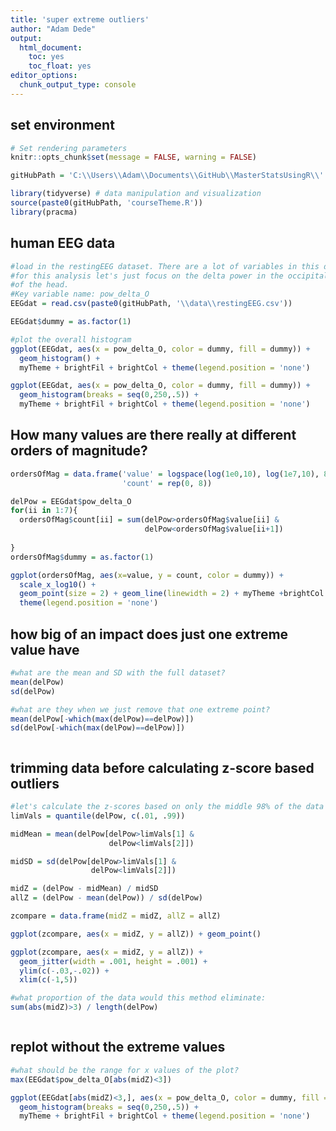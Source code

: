 ```yaml
---
title: 'super extreme outliers'
author: "Adam Dede"
output:
  html_document:
    toc: yes
    toc_float: yes
editor_options:
  chunk_output_type: console
---
```



## set environment

```r

# Set rendering parameters
knitr::opts_chunk$set(message = FALSE, warning = FALSE)

gitHubPath = 'C:\\Users\\Adam\\Documents\\GitHub\\MasterStatsUsingR\\'

library(tidyverse) # data manipulation and visualization
source(paste0(gitHubPath, 'courseTheme.R'))
library(pracma)

```
## human EEG data 

```r
#load in the restingEEG dataset. There are a lot of variables in this dataset
#for this analysis let's just focus on the delta power in the occipital region 
#of the head. 
#Key variable name: pow_delta_O
EEGdat = read.csv(paste0(gitHubPath, '\\data\\restingEEG.csv'))

EEGdat$dummy = as.factor(1) 

#plot the overall histogram 
ggplot(EEGdat, aes(x = pow_delta_O, color = dummy, fill = dummy)) + 
  geom_histogram() + 
  myTheme + brightFil + brightCol + theme(legend.position = 'none')

ggplot(EEGdat, aes(x = pow_delta_O, color = dummy, fill = dummy)) + 
  geom_histogram(breaks = seq(0,250,.5)) + 
  myTheme + brightFil + brightCol + theme(legend.position = 'none')


```

## How many values are there really at different orders of magnitude? 

```r

ordersOfMag = data.frame('value' = logspace(log(1e0,10), log(1e7,10), 8), 
                         'count' = rep(0, 8))

delPow = EEGdat$pow_delta_O
for(ii in 1:7){
  ordersOfMag$count[ii] = sum(delPow>ordersOfMag$value[ii] & 
                              delPow<ordersOfMag$value[ii+1])
  
}
ordersOfMag$dummy = as.factor(1)

ggplot(ordersOfMag, aes(x=value, y = count, color = dummy)) + 
  scale_x_log10() + 
  geom_point(size = 2) + geom_line(linewidth = 2) + myTheme +brightCol + 
  theme(legend.position = 'none')


```
## how big of an impact does just one extreme value have 

```r
#what are the mean and SD with the full dataset?
mean(delPow)
sd(delPow)

#what are they when we just remove that one extreme point? 
mean(delPow[-which(max(delPow)==delPow)])
sd(delPow[-which(max(delPow)==delPow)])



```

## trimming data before calculating z-score based outliers

```r

#let's calculate the z-scores based on only the middle 98% of the data
limVals = quantile(delPow, c(.01, .99))

midMean = mean(delPow[delPow>limVals[1] &
                      delPow<limVals[2]])

midSD = sd(delPow[delPow>limVals[1] &
                  delPow<limVals[2]])

midZ = (delPow - midMean) / midSD
allZ = (delPow - mean(delPow)) / sd(delPow)

zcompare = data.frame(midZ = midZ, allZ = allZ)

ggplot(zcompare, aes(x = midZ, y = allZ)) + geom_point()

ggplot(zcompare, aes(x = midZ, y = allZ)) + 
  geom_jitter(width = .001, height = .001) + 
  ylim(c(-.03,-.02)) + 
  xlim(c(-1,5))

#what proportion of the data would this method eliminate: 
sum(abs(midZ)>3) / length(delPow)



```
## replot without the extreme values 

```r

#what should be the range for x values of the plot? 
max(EEGdat$pow_delta_O[abs(midZ)<3])

ggplot(EEGdat[abs(midZ)<3,], aes(x = pow_delta_O, color = dummy, fill = dummy)) + 
  geom_histogram(breaks = seq(0,250,.5)) + 
  myTheme + brightFil + brightCol + theme(legend.position = 'none')




```